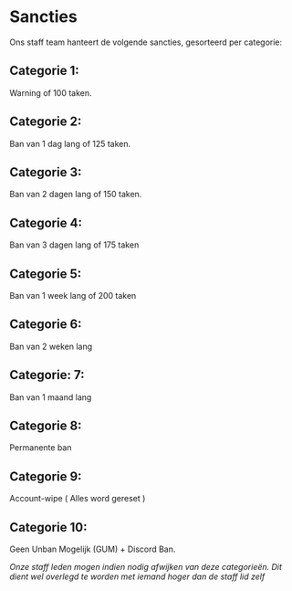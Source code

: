 # Sancties

Ons staff team hanteert de volgende sancties, gesorteerd per categorie:

## Categorie 1:

Warning of 100 taken.

## Categorie 2:

Ban van 1 dag lang of 125 taken.

## Categorie 3:

Ban van 2 dagen lang of 150 taken.

## Categorie 4:

Ban van 3 dagen lang of 175 taken

## Categorie 5:

Ban van 1 week lang of 200 taken

## Categorie 6:

Ban van 2 weken lang

## Categorie: 7:

Ban van 1 maand lang

## Categorie 8:

Permanente ban

## Categorie 9:

Account-wipe ( Alles word gereset )

## Categorie 10:

Geen Unban Mogelijk (GUM) + Discord Ban.

_Onze staff leden mogen indien nodig afwijken van deze categorieën. Dit dient wel overlegd te worden met iemand hoger dan de staff lid zelf_
